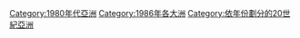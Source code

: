 {{Commonscat|1986 in Asia}}
{{Catmore}}
{{Year by category
| m = 1
| c = 9
| d = 8
| y = 6
| cat = 亚洲
| sortkey = 1986
| in = 
| parent = 依年份劃分的20世紀亞洲
| subcat = 1986年各大洲
}}

[[Category:1980年代亞洲|Category:1980年代亞洲]]
[[Category:1986年各大洲|Category:1986年各大洲]]
[[Category:依年份劃分的20世紀亞洲|Category:依年份劃分的20世紀亞洲]]